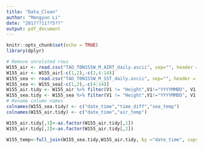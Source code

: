 ```yaml
---
title: "Data_Clean"
author: "Mengyun Li"
date: "2017??11??5??"
output: pdf_document
---
```


```r
knitr::opts_chunk$set(echo = TRUE)
library(dplyr)
```


```r
# Remove unrelated rows
W155_air <- read.csv("TAO_T0N155W_M_AIRT_daily.ascii", sep="", header = FALSE)
W155_air <- W155_air[-c(1,2),-c(2,4:14)]
W155_sea <- read.csv("TAO_T0N155W_M_SST_daily.ascii", sep="", header = FALSE)
W155_sea <- W155_sea[-c(1,2),-c(4:14)]
W155_air.tidy <- W155_air %>% filter(V1 != "Height",V1!="YYYYMMDD", V1 != "Deployment:")
W155_sea.tidy <- W155_sea %>% filter(V1 != "Height",V1!="YYYYMMDD", V1 != "Deployment:", V1 != "Depth")
# Rename column names
colnames(W155_sea.tidy) <- c("date_time","time_diff","sea_temp")
colnames(W155_air.tidy) <- c("date_time","air_temp")

W155_air.tidy[,1]<-as.factor(W155_air.tidy[,1])
W155_air.tidy[,2]<-as.factor(W155_air.tidy[,2])

W155_temp<-full_join(W155_sea.tidy,W155_air.tidy, by ="date_time", copy = FALSE)
```

